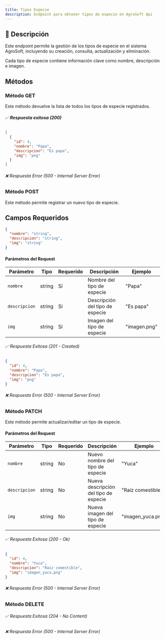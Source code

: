 ```yaml
---
title: Tipos Especie
description: Endpoint para obtener tipos de especie en AgroSoft Api
---
```



## 🔹 **Descripción**
Este endpoint permite la gestión de los tipos de especie en el sistema AgroSoft, incluyendo su creación, consulta, actualización y eliminación.

Cada tipo de especie contiene información clave como nombre, descripción e imagen.

## Métodos

### Método GET

<ApiBaseBanner 
  method="GET" 
  path="/tiposespecie/" 
  baseUrl="http://127.0.0.1:8000"
/>

Este método devuelve la lista de todos los tipos de especie registrados.  
###### ✅ **Respuesta exitosa (200)**
```json
[
  {
    "id": 4,
    "nombre": "Papa",
    "descripcion": "Es papa",
    "img": "png"
  }
]
```
###### ❌ Respuesta Error (500 - Internal Server Error)

### Método POST

<ApiBaseBanner 
  method="POST" 
  path="/tiposespecie/" 
  baseUrl="http://127.0.0.1:8000"
/>

Este método permite registrar un nuevo tipo de especie.

## **Campos Requeridos**
```json
{
  "nombre": "string",
  "descripcion": "string",
  "img": "string"
}
```
#### **Parámetros del Request** 

| Parámetro     | Tipo   | Requerido | Descripción                  | Ejemplo         |
|--------------|--------|-----------|------------------------------|-----------------|
| `nombre`     | string | Sí        | Nombre del tipo de especie   | "Papa"          |
| `descripcion`| string | Sí        | Descripción del tipo de especie | "Es papa" |
| `img`        | string | Sí        | Imagen del tipo de especie   | "imagen.png"    |

###### ✅ Respuesta Exitosa (201 - Created)
```json
{
  "id": 4,
  "nombre": "Papa",
  "descripcion": "Es papa",
  "img": "png"
}
```
###### ❌ Respuesta Error (500 - Internal Server Error)

### Método PATCH

<ApiBaseBanner 
  method="PATCH" 
  path="/tiposespecie/{id}/" 
  baseUrl="http://127.0.0.1:8000"
/>

Este método permite actualizar/editar un tipo de especie.

#### **Parámetros del Request**
| Parámetro | Tipo   | Requerido | Descripción                  | Ejemplo |
|----------|--------|-----------|------------------------------|---------|
| `nombre` | string | No        | Nuevo nombre del tipo de especie   | "Yuca" |
| `descripcion` | string | No | Nueva descripción del tipo de especie | "Raíz comestible" |
| `img` | string | No | Nueva imagen del tipo de especie | "imagen_yuca.png" |

###### ✅ Respuesta Exitosa (200 - Ok)
```json
{
  "id": 4,
  "nombre": "Yuca",
  "descripcion": "Raíz comestible",
  "img": "imagen_yuca.png"
}
```

###### ❌ Respuesta Error (500 - Internal Server Error)

### Método DELETE
<ApiBaseBanner 
  method="DELETE" 
  path="/tiposespecie/{id}/" 
  baseUrl="http://127.0.0.1:8000"
/>

###### ✅ Respuesta Exitosa (204 - No Content)
###### ❌ Respuesta Error (500 - Internal Server Error)
